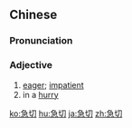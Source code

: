==Chinese==
{{zh-forms}}

===Pronunciation===
{{zh-pron
|m=jíqiè
|c=gap1 cit3
|mn=kip-chhiat
|cat=a
}}

===Adjective===
{{zh-adj}}

# [[eager]]; [[impatient]]
# in a [[hurry]]

{{zh-cat|Advanced}}

[[ko:急切]]
[[hu:急切]]
[[ja:急切]]
[[zh:急切]]